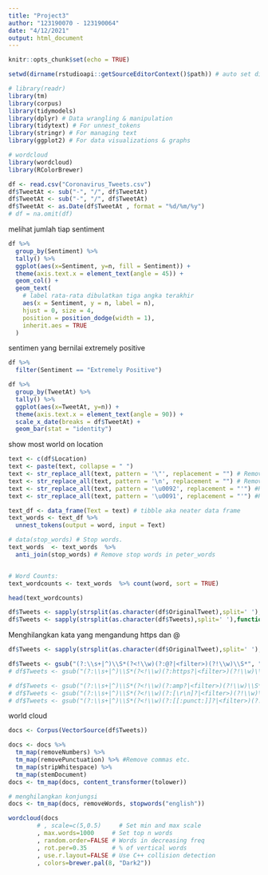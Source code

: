 ```yaml
---
title: "Project3"
author: "123190070 - 123190064"
date: "4/12/2021"
output: html_document
---
```


```r
knitr::opts_chunk$set(echo = TRUE)
```

```r
setwd(dirname(rstudioapi::getSourceEditorContext()$path)) # auto set directory

# library(readr)
library(tm)
library(corpus)
library(tidymodels)
library(dplyr) # Data wrangling & manipulation
library(tidytext) # For unnest_tokens
library(stringr) # For managing text
library(ggplot2) # For data visualizations & graphs

# wordcloud
library(wordcloud)
library(RColorBrewer)

```


```r
df <- read.csv("Coronavirus_Tweets.csv")
df$TweetAt <- sub("-", "/", df$TweetAt)
df$TweetAt <- sub("-", "/", df$TweetAt)
df$TweetAt <- as.Date(df$TweetAt , format = "%d/%m/%y")
# df = na.omit(df)
```


melihat jumlah tiap sentiment
```r
df %>%
  group_by(Sentiment) %>% 
  tally() %>% 
  ggplot(aes(x=Sentiment, y=n, fill = Sentiment)) +
  theme(axis.text.x = element_text(angle = 45)) +
  geom_col() +
  geom_text(
    # label rata-rata dibulatkan tiga angka terakhir
    aes(x = Sentiment, y = n, label = n), 
    hjust = 0, size = 4,
    position = position_dodge(width = 1),
    inherit.aes = TRUE
  ) 
```

sentimen yang bernilai extremely positive
```r
df %>%
  filter(Sentiment == "Extremely Positive")
```
```r

df %>%
  group_by(TweetAt) %>% 
  tally() %>%
  ggplot(aes(x=TweetAt, y=n)) +
  theme(axis.text.x = element_text(angle = 90)) +
  scale_x_date(breaks = df$TweetAt) + 
  geom_bar(stat = "identity") 
```


show most world on location
```r
text <- c(df$Location)
text <- paste(text, collapse = " ")
text <- str_replace_all(text, pattern = '\"', replacement = "") # Remove slashes
text <- str_replace_all(text, pattern = '\n', replacement = "") # Remove \n
text <- str_replace_all(text, pattern = '\u0092', replacement = "'") #Replace with quote
text <- str_replace_all(text, pattern = '\u0091', replacement = "'") #Replace with quote

text_df <- data_frame(Text = text) # tibble aka neater data frame
text_words <- text_df %>% 
  unnest_tokens(output = word, input = Text) 

# data(stop_words) # Stop words.
text_words  <- text_words  %>%
  anti_join(stop_words) # Remove stop words in peter_words


# Word Counts:
text_wordcounts <- text_words  %>% count(word, sort = TRUE)

head(text_wordcounts)
```
```r
df$Tweets <- sapply(strsplit(as.character(df$OriginalTweet),split=' '),function(s) paste(s[!grepl('^@',s)],collapse=' ')) 
df$Tweets <- sapply(strsplit(as.character(df$Tweets),split=' '),function(s) paste(s[!grepl('^https:',s)],collapse=' '))
```


Menghilangkan kata yang mengandung https dan @
```r
df$Tweets <- sapply(strsplit(as.character(df$OriginalTweet),split=' '),function(s) paste(s[!grepl('^@',s)],collapse=' '))

df$Tweets <- gsub("(?:\\s+|^)\\S*(?<!\\w)(?:@?|<filter>)(?!\\w)\\S*", "", df$Tweets, perl=TRUE)
# df$Tweets <- gsub("(?:\\s+|^)\\S*(?<!\\w)(?:https?|<filter>)(?!\\w)\\S*", "", df$Tweets, perl=TRUE)

# df$Tweets <- gsub("(?:\\s+|^)\\S*(?<!\\w)(?:amp?|<filter>)(?!\\w)\\S*", "", df$Tweets, perl=TRUE)
# df$Tweets <- gsub("(?:\\s+|^)\\S*(?<!\\w)(?:[\r\n]?|<filter>)(?!\\w)\\S*", "", df$Tweets, perl=TRUE)
# df$Tweets <- gsub("(?:\\s+|^)\\S*(?<!\\w)(?:[[:punct:]]?|<filter>)(?!\\w)\\S*", "", df$Tweets, perl=TRUE)
```

world cloud
```r
docs <- Corpus(VectorSource(df$Tweets))

docs <- docs %>%
  tm_map(removeNumbers) %>%
  tm_map(removePunctuation) %>% #Remove commas etc.
  tm_map(stripWhitespace) %>%
  tm_map(stemDocument)
docs <- tm_map(docs, content_transformer(tolower))

# menghilangkan konjungsi
docs <- tm_map(docs, removeWords, stopwords("english"))

wordcloud(docs
        # , scale=c(5,0.5)     # Set min and max scale
        , max.words=1000     # Set top n words
        , random.order=FALSE # Words in decreasing freq
        , rot.per=0.35       # % of vertical words
        , use.r.layout=FALSE # Use C++ collision detection
        , colors=brewer.pal(8, "Dark2"))
```








